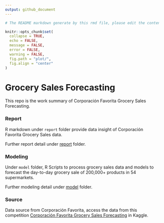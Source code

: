 ```yaml
---
output: github_document
---
```


```r
# The README markdown generate by this rmd file, please edit the content within this R markdown.

knitr::opts_chunk$set(
  collapse = TRUE,
  echo = FALSE,
  message = FALSE,
  error = FALSE,
  warning = FALSE,
  fig.path = "plot/",
  fig.align = "center"
)
```

# Grocery Sales Forecasting

This repo is the work summary of Corporación Favorita Grocery Sales Forecasting.

### Report

R markdown under `report` folder provide data insight of Corporación Favorita Grocery Sales data.

Further report detail under [report](https://github.com/Jiaying-Wu/Restaurant-Visitor-Forecasting/tree/master/report) folder.

### Modeling

Under `model` folder, R Scripts to process grocery sales data and models to forecast the day-to-day grocery sale of 200,000+ products in 54 supermarkets.


Further modeling detail under [model](https://github.com/Jiaying-Wu/Melbourne-House-Price-Prediction/tree/master/model) folder.

### Source

Data source from Corporación Favorita, access the data from this competition [Corporación Favorita Grocery Sales Forecasting](https://www.kaggle.com/c/favorita-grocery-sales-forecasting/data) in Kaggle.